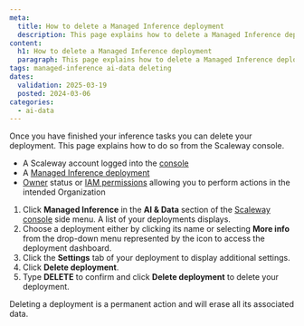 ```yaml
---
meta:
  title: How to delete a Managed Inference deployment
  description: This page explains how to delete a Managed Inference deployment
content:
  h1: How to delete a Managed Inference deployment
  paragraph: This page explains how to delete a Managed Inference deployment
tags: managed-inference ai-data deleting
dates:
  validation: 2025-03-19
  posted: 2024-03-06
categories:
  - ai-data
---
```


Once you have finished your inference tasks you can delete your deployment. This page explains how to do so from the Scaleway console.

<Macro id="requirements" />

  - A Scaleway account logged into the [console](https://console.scaleway.com)
  - A [Managed Inference deployment](/managed-inference/quickstart/)
  - [Owner](/iam/concepts/#owner) status or [IAM permissions](/iam/concepts/#permission) allowing you to perform actions in the intended Organization

1. Click **Managed Inference** in the **AI & Data** section of the [Scaleway console](https://console.scaleway.com) side menu. A list of your deployments displays.
2. Choose a deployment either by clicking its name or selecting **More info** from the drop-down menu represented by the icon <Icon name="more" /> to access the deployment dashboard.
3. Click the **Settings** tab of your deployment to display additional settings.
4. Click **Delete deployment**.
5. Type **DELETE** to confirm and click **Delete deployment** to delete your deployment.

<Message type="important">
  Deleting a deployment is a permanent action and will erase all its associated data.
</Message>